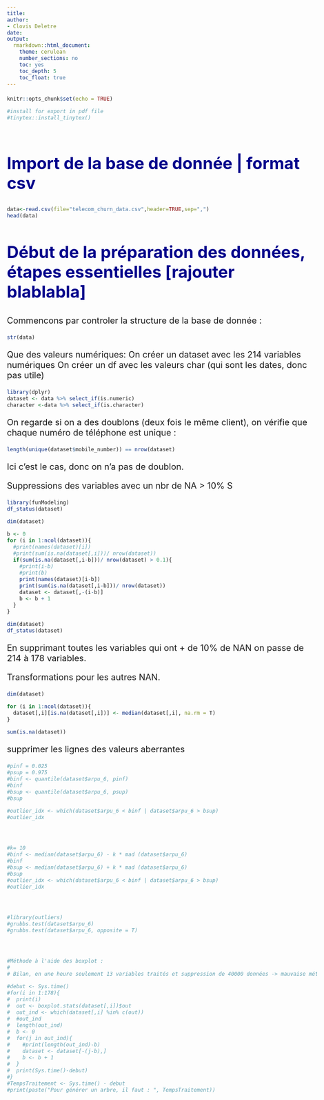 ---
title: 
author: 
- Clovis Deletre
date:
output:
  rmarkdown::html_document:
    theme: cerulean
    number_sections: no
    toc: yes
    toc_depth: 5
    toc_float: true
---

<style type="text/css">

body{ /* Normal  */
      font-size: 20px;
  }
td {  /* Table  */
  font-size: 8px;
}
h1.title {
  font-size: 55px;
  color: DarkBlue;
}
h1 { /* Header 1 */
  font-size: 38px;
  color: DarkBlue;
}
h2 { /* Header 2 */
    font-size: 38px;
  color: DarkBlue;
}
h3 { /* Header 3 */
  font-size: 35px;
  font-family: "Times New Roman", Times, serif;
  color: DarkBlue;
}
code.r{ /* Code block */
    font-size: 12px;
}
pre { /* Code block - determines code spacing between lines */
    font-size: 14px;
}
</style>


```{r setup, include=FALSE}
knitr::opts_chunk$set(echo = TRUE)

#install for export in pdf file
#tinytex::install_tinytex()
```

```{r}

```


## Import de la base de donnée | format csv 

```{r}
data<-read.csv(file="telecom_churn_data.csv",header=TRUE,sep=",")
head(data)
```

## Début de la préparation des données, étapes essentielles [rajouter blablabla]

Commencons par controler la structure de la base de donnée : 
```{r}
str(data)
```
Que des valeurs numériques: 
On créer un dataset avec les 214 variables numériques
On créer un df avec les valeurs char (qui sont les dates, donc pas utile)
```{r}
library(dplyr)
dataset <- data %>% select_if(is.numeric)
character <-data %>% select_if(is.character)


```

On regarde si on a des doublons (deux fois le même client), on vérifie que chaque numéro de téléphone est unique : 
```{r}

length(unique(dataset$mobile_number)) == nrow(dataset)

```
Ici c'est le cas, donc on n'a pas de doublon. 


Suppressions des variables avec un nbr de NA > 10% S
```{r}

library(funModeling)
df_status(dataset)

dim(dataset)

b <- 0
for (i in 1:ncol(dataset)){
  #print(names(dataset)[i])
  #print(sum(is.na(dataset[,i]))/ nrow(dataset))
  if(sum(is.na(dataset[,i-b]))/ nrow(dataset) > 0.1){
    #print(i-b)
    #print(b)
    print(names(dataset)[i-b])
    print(sum(is.na(dataset[,i-b]))/ nrow(dataset))
    dataset <- dataset[,-(i-b)]
    b <- b + 1
  }
}

dim(dataset)
df_status(dataset)
```
En supprimant toutes les variables qui ont + de 10% de NAN on passe de 214 à 178 variables. 


Transformations pour les autres NAN. 
```{r}
dim(dataset)

for (i in 1:ncol(dataset)){
  dataset[,i][is.na(dataset[,i])] <- median(dataset[,i], na.rm = T)
}

sum(is.na(dataset))
```

supprimer les lignes des valeurs aberrantes 
```{r}

#pinf = 0.025 
#psup = 0.975
#binf <- quantile(dataset$arpu_6, pinf)
#binf 
#bsup <- quantile(dataset$arpu_6, psup)
#bsup

#outlier_idx <- which(dataset$arpu_6 < binf | dataset$arpu_6 > bsup) 
#outlier_idx




#k= 10
#binf <- median(dataset$arpu_6) - k * mad (dataset$arpu_6) 
#binf 
#bsup <- median(dataset$arpu_6) + k * mad (dataset$arpu_6) 
#bsup
#outlier_idx <- which(dataset$arpu_6 < binf | dataset$arpu_6 > bsup) 
#outlier_idx




#library(outliers) 
#grubbs.test(dataset$arpu_6)
#grubbs.test(dataset$arpu_6, opposite = T)




#Méthode à l'aide des boxplot :
#
# Bilan, en une heure seulement 13 variables traités et suppression de 40000 données -> mauvaise méthode

#debut <- Sys.time()
#for(i in 1:178){
#  print(i)
#  out <- boxplot.stats(dataset[,i])$out
#  out_ind <- which(dataset[,i] %in% c(out))
#  #out_ind
#  length(out_ind)
#  b <- 0
#  for(j in out_ind){
#    #print(length(out_ind)-b)
#    dataset <- dataset[-(j-b),]
#    b <- b + 1
#  }
#  print(Sys.time()-debut)
#}
#TempsTraitement <- Sys.time() - debut
#print(paste("Pour générer un arbre, il faut : ", TempsTraitement))


```

```{r}

```

```{r}

```

```{r}

```

```{r}

```

```{r}

```

```{r}

```

